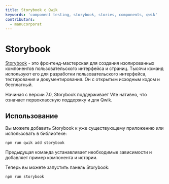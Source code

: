 ```yaml
---
title: Storybook с Qwik
keywords: 'component testing, storybook, stories, components, qwik'
contributors:
  - manucorporat
---
```


# Storybook

[Storybook](https://storybook.js.org/) - это фронтенд-мастерская для создания изолированных компонентов пользовательского интерфейса и страниц. Тысячи команд используют его для разработки пользовательского интерфейса, тестирования и документирования. Он с открытым исходным кодом и бесплатный.

Начиная с версии 7.0, Storybook поддерживает Vite нативно, что означает первоклассную поддержку и для Qwik.

## Использование

Вы можете добавить Storybook к уже существующему приложению или использовать в библиотеке:

```shell
npm run qwik add storybook
```

Предыдущая команда устанавливает необходимые зависимости и добавляет пример компонента и истории.

Теперь вы можете запустить панель Storybook:

```shell
npm run storybook
```
